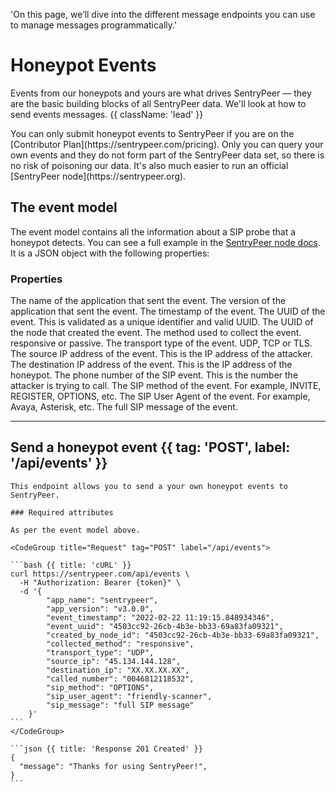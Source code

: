   'On this page, we’ll dive into the different message endpoints you can use to manage messages programmatically.'

# Honeypot Events

Events from our honeypots and yours are what drives SentryPeer — they are the basic building blocks of all SentryPeer data. We'll look at how to send events messages. {{ className: 'lead' }}

<Note>
    You can only submit honeypot events to SentryPeer if you are on the [Contributor Plan](https://sentrypeer.com/pricing). Only you can query your own events and they do not form part of the SentryPeer data set, so there is no risk of poisoning our data. It's also much easier to run an official [SentryPeer node](https://sentrypeer.org).
</Note>

## The event model

The event model contains all the information about a SIP probe that a honeypot detects. You can see a full example in the [SentryPeer node docs](https://github.com/SentryPeer/SentryPeer#json-log-format). It is a JSON object with the following properties:

### Properties

<Properties>
  <Property name="app_name" type="string">
    The name of the application that sent the event.
  </Property>
  <Property name="app_version" type="string">
    The version of the application that sent the event.
  </Property>
  <Property name="event_timestamp" type="string">
    The timestamp of the event.
  </Property>
  <Property name="event_uuid" type="string">
    The UUID of the event. This is validated as a unique identifier and valid UUID.
  </Property>
  <Property name="created_by_node_id" type="string">
    The UUID of the node that created the event.
  </Property>
  <Property name="collected_method" type="string">
    The method used to collect the event. responsive or passive.
  </Property>
  <Property name="transport_type" type="string">
    The transport type of the event. UDP, TCP or TLS.
  </Property>
  <Property name="source_ip" type="string">
    The source IP address of the event. This is the IP address of the attacker.
  </Property>
  <Property name="destination_ip" type="string">
    The destination IP address of the event. This is the IP address of the honeypot.
  </Property>
  <Property name="called_number" type="string">
    The phone number of the SIP event. This is the number the attacker is trying to call.
  </Property>
  <Property name="sip_method" type="string">
    The SIP method of the event. For example, INVITE, REGISTER, OPTIONS, etc.
  </Property>
  <Property name="sip_user_agent" type="string">
    The SIP User Agent of the event. For example, Avaya, Asterisk, etc.
  </Property>
  <Property name="sip_message" type="string">
    The full SIP message of the event.
 </Property>
</Properties>

---

## Send a honeypot event {{ tag: 'POST', label: '/api/events' }}

<Row>
  <Col>

    This endpoint allows you to send a your own honeypot events to SentryPeer.

    ### Required attributes

    As per the event model above.

  </Col>
  <Col sticky>

    <CodeGroup title="Request" tag="POST" label="/api/events">

    ```bash {{ title: 'cURL' }}
    curl https://sentrypeer.com/api/events \
      -H "Authorization: Bearer {token}" \
      -d '{
            "app_name": "sentrypeer",
            "app_version": "v3.0.0",
            "event_timestamp": "2022-02-22 11:19:15.848934346",
            "event_uuid": "4503cc92-26cb-4b3e-bb33-69a83fa09321",
            "created_by_node_id": "4503cc92-26cb-4b3e-bb33-69a83fa09321",
            "collected_method": "responsive",
            "transport_type": "UDP",
            "source_ip": "45.134.144.128",
            "destination_ip": "XX.XX.XX.XX",
            "called_number": "0046812118532",
            "sip_method": "OPTIONS",
            "sip_user_agent": "friendly-scanner",
            "sip_message": "full SIP message"
        }'
    ```
    </CodeGroup>

    ```json {{ title: 'Response 201 Created' }}
    {
      "message": "Thanks for using SentryPeer!",
    }
    ```

  </Col>
</Row>

